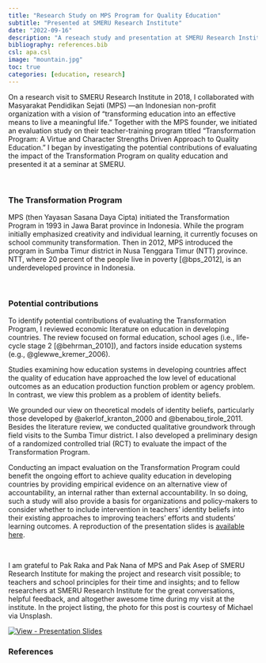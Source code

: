 ```yaml
---
title: "Research Study on MPS Program for Quality Education"
subtitle: "Presented at SMERU Research Institute"
date: "2022-09-16"
description: "A reseach study and presentation at SMERU Research Institute"
bibliography: references.bib
csl: apa.csl
image: "mountain.jpg"
toc: true
categories: [education, research]
---
```


On a research visit to SMERU Research Institute in 2018, I collaborated with Masyarakat Pendidikan Sejati (MPS) ---an Indonesian non-profit organization with a vision of "transforming education into an effective means to live a meaningful life." Together with the MPS founder, we initiated an evaluation study on their teacher-training program titled "Transformation Program: A Virtue and Character Strengths Driven Approach to Quality Education." I began by investigating the potential contributions of evaluating the impact of the Transformation Program on quality education and presented it at a seminar at SMERU.

\

### The Transformation Program

MPS (then Yayasan Sasana Daya Cipta) initiated the Transformation Program in 1993 in Jawa Barat province in Indonesia. While the program initially emphasized creativity and individual learning, it currently focuses on school community transformation. Then in 2012, MPS introduced the program in Sumba Timur district in Nusa Tenggara Timur (NTT) province. NTT, where 20 percent of the people live in poverty [@bps_2012], is an underdeveloped province in Indonesia.

\

### Potential contributions

To identify potential contributions of evaluating the Transformation Program, I reviewed economic literature on education in developing countries. The review focused on formal education, school ages (i.e., life-cycle stage 2 [@behrman_2010]), and factors inside education systems (e.g., @glewwe_kremer_2006).

Studies examining how education systems in developing countries affect the quality of education have approached the low level of educational outcomes as an education production function problem or agency problem. In contrast, we view this problem as a problem of identity beliefs.

We grounded our view on theoretical models of identity beliefs, particularly those developed by @akerlof_kranton_2000 and @benabou_tirole_2011. Besides the literature review, we conducted qualitative groundwork through field visits to the Sumba Timur district. I also developed a preliminary design of a randomized controlled trial (RCT) to evaluate the impact of the Transformation Program.

Conducting an impact evaluation on the Transformation Program could benefit the ongoing effort to achieve quality education in developing countries by providing empirical evidence on an alternative view of accountability, an internal rather than external accountability. In so doing, such a study will also provide a basis for organizations and policy-makers to consider whether to include intervention in teachers' identity beliefs into their existing approaches to improving teachers' efforts and students' learning outcomes. A reproduction of the presentation slides is [available here](https://shanti-agung.github.io/smeru-seminar-mps-program).

\

I am grateful to Pak Raka and Pak Nana of MPS and Pak Asep of SMERU Research Institute for making the project and research visit possible; to teachers and school principles for their time and insights; and to fellow researchers at SMERU Research Institute for the great conversations, helpful feedback, and altogether awesome time during my visit at the institute. In the project listing, the photo for this post is courtesy of Michael via Unsplash.

<a href="https://shanti-agung.github.io/smeru-seminar-mps-program" title="View presentation"><img src="https://img.shields.io/badge/View-Presentation_Slides-18bc9c?style=for-the-badge" alt="View - Presentation Slides"/></a>

### References
